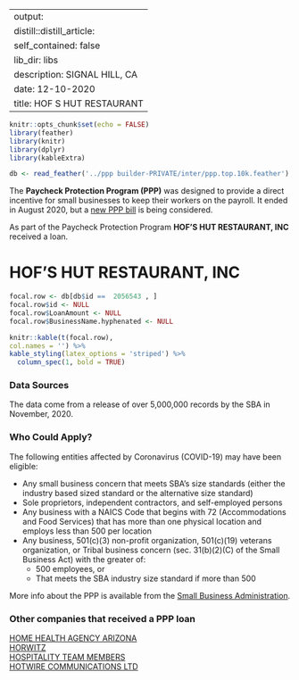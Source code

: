 
---
output:
  distill::distill_article:
    self_contained: false
    lib_dir: libs
description: SIGNAL HILL, CA 
date: 12-10-2020
title: HOF S HUT RESTAURANT 
---




```r
knitr::opts_chunk$set(echo = FALSE)
library(feather)
library(knitr)
library(dplyr)
library(kableExtra)

db <- read_feather('../ppp builder-PRIVATE/inter/ppp.top.10k.feather')

```



The **Paycheck Protection Program (PPP)** was designed to provide a direct incentive for small businesses to keep their workers on the payroll. It ended in August 2020, but a [new PPP bill](https://thehill.com/policy/finance/529092-bipartisan-support-for-new-ppp-loans-gains-momentum-in-congress) is being considered.

As part of the Paycheck Protection Program **HOF'S HUT RESTAURANT, INC** received a loan.


# HOF'S HUT RESTAURANT, INC 

```r
focal.row <- db[db$id ==  2056543 , ]
focal.row$id <- NULL
focal.row$LoanAmount <- NULL
focal.row$BusinessName.hyphenated <- NULL

knitr::kable(t(focal.row), 
col.names = '') %>%
kable_styling(latex_options = 'striped') %>%
  column_spec(1, bold = TRUE)


```

### Data Sources

The data come from a release of over 5,000,000 records by the SBA in November, 2020.


### Who Could Apply?

The following entities affected by Coronavirus (COVID-19) may have been eligible:

+ Any small business concern that meets SBA’s size standards (either the industry based sized standard or the alternative size standard)
+ Sole proprietors, independent contractors, and self-employed persons
+ Any business with a NAICS Code that begins with 72 (Accommodations and Food Services) that has more than one physical location and employs less than 500 per location
+ Any business, 501(c)(3) non-profit organization, 501(c)(19) veterans organization, or Tribal business concern (sec. 31(b)(2)(C) of the Small Business Act) with the greater of:
  + 500 employees, or 
  + That meets the SBA industry size standard if more than 500


More info about the PPP is available from the [Small Business Administration](https://www.sba.gov/funding-programs/loans/coronavirus-relief-options/paycheck-protection-program).

 
### Other companies that received a PPP loan 
   
 [HOME HEALTH AGENCY ARIZONA](/Paycheck-Protection-Program/2068598-HOME-HEALTH-AGENCY-ARIZONA) <br> [HORWITZ](/Paycheck-Protection-Program/2084433-HORWITZ) <br> [HOSPITALITY TEAM MEMBERS](/Paycheck-Protection-Program/2085559-HOSPITALITY-TEAM-MEMBERS) <br> [HOTWIRE COMMUNICATIONS LTD](/Paycheck-Protection-Program/2087831-HOTWIRE-COMMUNICATIONS-LTD) <br>